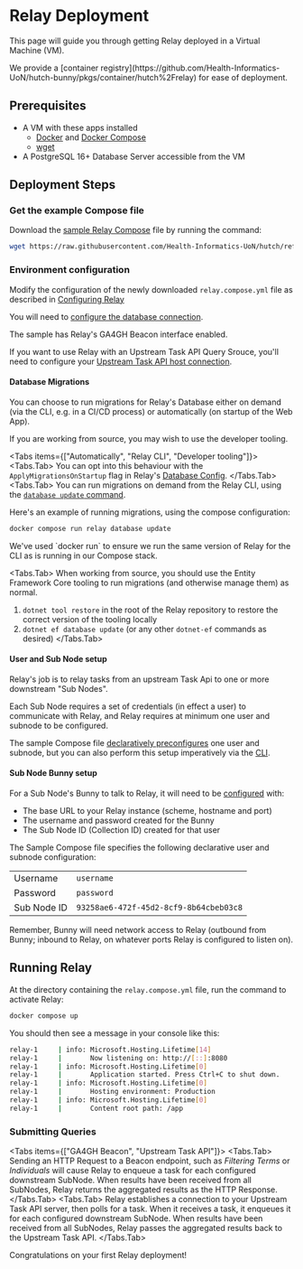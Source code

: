 
# Relay Deployment

This page will guide you through getting Relay deployed in a Virtual Machine (VM).

<Callout emoji="🐇">
  We provide a [container
  registry](https://github.com/Health-Informatics-UoN/hutch-bunny/pkgs/container/hutch%2Frelay)
  for ease of deployment.
</Callout>

## Prerequisites

- A VM with these apps installed
  - [Docker](https://knowledgebase.aridhia.io/workspaces/analysing-data/virtual-machines/installing-software-on-virtual-machines/installing-docker-on-your-virtual-machine) and [Docker Compose](https://docs.docker.com/compose/install/)
  - [wget](https://phoenixnap.com/kb/wget-command-with-examples#:~:text=wget%20is%20a%20free%20GNU,this%20tutorial%20uses%20Ubuntu%2022.04)
- A PostgreSQL 16+ Database Server accessible from the VM

## Deployment Steps

### Get the example Compose file

Download the [sample Relay Compose](https://raw.githubusercontent.com/Health-Informatics-UoN/hutch/refs/heads/main/samples/Bunny/compose/relay.compose.yml) file by running the command:

```bash copy
wget https://raw.githubusercontent.com/Health-Informatics-UoN/hutch/refs/heads/main/samples/Bunny/compose/relay.compose.yml
```

### Environment configuration

Modify the configuration of the newly downloaded `relay.compose.yml` file as described in [Configuring Relay](/relay/config)

You will need to [configure the database connection](/relay/config#database).

The sample has Relay's GA4GH Beacon interface enabled.

If you want to use Relay with an Upstream Task API Query Srouce, you'll need to configure your [Upstream Task API host connection](/relay/config#upstream-task-api).

#### Database Migrations

You can choose to run migrations for Relay's Database either on demand (via the CLI, e.g. in a CI/CD process) or automatically (on startup of the Web App).

If you are working from source, you may wish to use the developer tooling.

<Tabs items={["Automatically", "Relay CLI", "Developer tooling"]}>
  <Tabs.Tab>
  You can opt into this behaviour with the `ApplyMigrationsOnStartup` flag in Relay's [Database Config](/relay/config#database).
  </Tabs.Tab>
  <Tabs.Tab>
  You can run migrations on demand from the Relay CLI, using the [`database update` command](/relay/cli/database#update).

  Here's an example of running migrations, using the compose configuration:

  ```bash copy
  docker compose run relay database update
  ```

  <Callout>
  We've used `docker run` to ensure we run the same version of Relay for the CLI as is running in our Compose stack.
  </Callout>
  </Tabs.Tab>

  <Tabs.Tab>
  When working from source, you should use the Entity Framework Core tooling to run migrations (and otherwise manage them) as normal.

  1. `dotnet tool restore` in the root of the Relay repository to restore the correct version of the tooling locally
  2. `dotnet ef database update` (or any other `dotnet-ef` commands as desired)
  </Tabs.Tab>
</Tabs>

#### User and Sub Node setup

Relay's job is to relay tasks from an upstream Task Api to one or more downstream "Sub Nodes".

Each Sub Node requires a set of credentials (in effect a user) to communicate with Relay, and Relay requires at minimum one user and subnode to be configured.

The sample Compose file [declaratively preconfigures](/relay/config#declarative-subnodes) one user and subnode, but you can also perform this setup imperatively via the [CLI](/relay/cli/users#add).

#### Sub Node Bunny setup

For a Sub Node's Bunny to talk to Relay, it will need to be [configured](/bunny/config) with:

- The base URL to your Relay instance (scheme, hostname and port)
- The username and password created for the Bunny
- The Sub Node ID (Collection ID) created for that user

The Sample Compose file specifies the following declarative user and subnode configuration:

| | |
|-|-|
Username | `username`
Password | `password`
Sub Node ID | `93258ae6-472f-45d2-8cf9-8b64cbeb03c8`

<Callout type="warning">
  Remember, Bunny will need network access to Relay (outbound from Bunny;
  inbound to Relay, on whatever ports Relay is configured to listen on).
</Callout>

## Running Relay

At the directory containing the `relay.compose.yml` file, run the command to activate Relay:

```bash copy
docker compose up
```

You should then see a message in your console like this:

```bash
relay-1     | info: Microsoft.Hosting.Lifetime[14]
relay-1     |       Now listening on: http://[::]:8080
relay-1     | info: Microsoft.Hosting.Lifetime[0]
relay-1     |       Application started. Press Ctrl+C to shut down.
relay-1     | info: Microsoft.Hosting.Lifetime[0]
relay-1     |       Hosting environment: Production
relay-1     | info: Microsoft.Hosting.Lifetime[0]
relay-1     |       Content root path: /app
```

### Submitting Queries

<Tabs items={["GA4GH Beacon", "Upstream Task API"]}>
  <Tabs.Tab>
  Sending an HTTP Request to a Beacon endpoint, such as <dfn title="/ga4gh/beacon/v2/filtering_terms">Filtering Terms</dfn> or <dfn title="/ga4gh/beacon/v2/individuals">Individuals</dfn> will cause Relay to enqueue a task for each configured downstream SubNode.
  When results have been received from all SubNodes, Relay returns the aggregated results as the HTTP Response.
  </Tabs.Tab>
  <Tabs.Tab>
  Relay establishes a connection to your Upstream Task API server, then polls for a task.
  When it receives a task, it enqueues it for each configured downstream SubNode.
  When results have been received from all SubNodes, Relay passes the aggregated results back to the Upstream Task API.
  </Tabs.Tab>
</Tabs>

<Callout emoji="🎉">Congratulations on your first Relay deployment!</Callout>
